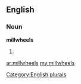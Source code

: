 ==English==

===Noun===
'''millwheels'''

# {{plural of|[[millwheel]]}}

[[Category:English plurals]]

[[ar:millwheels]]
[[my:millwheels]]